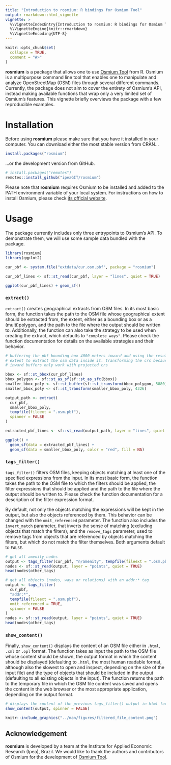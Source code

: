 ```yaml
---
title: "Introduction to rosmium: R bindings for Osmium Tool"
output: rmarkdown::html_vignette
vignette: >
  %\VignetteIndexEntry{Introduction to rosmium: R bindings for Osmium Tool} 
  %\VignetteEngine{knitr::rmarkdown} 
  %\VignetteEncoding{UTF-8}
---
```


```r
knitr::opts_chunk$set(
  collapse = TRUE,
  comment = "#>"
)
```

**rosmium** is a package that allows one to use [Osmium
Tool](https://osmcode.org/osmium-tool/) from R. Osmium is a multipurpose command
line tool that enables one to manipulate and analyze OpenStreetMap (OSM) files
through several different commands. Currently, the package does not aim to
cover the entirety of Osmium's API, instead making available functions that wrap
only a very limited set of Osmium's features. This vignette briefly overviews
the package with a few reproducible examples.

# Installation

Before using **rosmium** please make sure that you have it installed in
your computer. You can download either the most stable version from CRAN...

```r
install.packages("rosmium")
```

...or the development version from GitHub.

```r
# install.packages("remotes")
remotes::install_github("ipeaGIT/rosmium")
```

Please note that **rosmium** requires Osmium to be installed and added to the
PATH environment variable of your local system. For instructions on how to
install Osmium, please check [its official
website](https://osmcode.org/osmium-tool/#download).

# Usage

The package currently includes only three entrypoints to Osmium's API. To
demonstrate them, we will use some sample data bundled with the package.

```r
library(rosmium)
library(ggplot2)

cur_pbf <- system.file("extdata/cur.osm.pbf", package = "rosmium")

cur_pbf_lines <- sf::st_read(cur_pbf, layer = "lines", quiet = TRUE)

ggplot(cur_pbf_lines) + geom_sf()
```

### `extract()`

`extract()` creates geographical extracts from OSM files. In its most basic
form, the function takes the path to the OSM file whose geographical extent
should be extracted from, the extent, either as a bounding box or as a
(multi)polygon, and the path to the file where the output should be written to.
Additionally, the function can also take the strategy to be used when creating
the extract, which defaults to `"complete_ways"`. Please check the function
documentation for details on the available strategies and their behavior.

```r
# buffering the pbf bounding box 4000 meters inward and using the result
# extent to extract the osm data inside it. transforming the crs because
# inward buffers only work with projected crs

bbox <- sf::st_bbox(cur_pbf_lines)
bbox_polygon <- sf::st_as_sf(sf::st_as_sfc(bbox))
smaller_bbox_poly <- sf::st_buffer(sf::st_transform(bbox_polygon, 5880), -4000)
smaller_bbox_poly <- sf::st_transform(smaller_bbox_poly, 4326)

output_path <- extract(
  cur_pbf,
  smaller_bbox_poly,
  tempfile(fileext = ".osm.pbf"),
  spinner = FALSE
)

extracted_pbf_lines <- sf::st_read(output_path, layer = "lines", quiet = TRUE)

ggplot() +
  geom_sf(data = extracted_pbf_lines) +
  geom_sf(data = smaller_bbox_poly, color = "red", fill = NA)
```

### `tags_filter()`

`tags_filter()` filters OSM files, keeping objects matching at least one of the
specified expressions from the input. In its most basic form, the function takes
the path to the OSM file to which the filters should be applied, the filter
expressions that should be applied and the path to the file where the output
should be written to. Please check the function documentation for a description
of the filter expression format.

By default, not only the objects matching the expressions will be kept in the
output, but also the objects referenced by them. This behavior can be changed
with the `omit_referenced` parameter. The function also includes the
`invert_match` parameter, that inverts the sense of matching (excluding objects
that match the filters), and the `remove_tags` parameter, used to remove tags
from objects that are referenced by objects matching the filters, but which do
not match the filter themselves. Both arguments default to `FALSE`.

```r
# get all amenity nodes
output <- tags_filter(cur_pbf, "n/amenity", tempfile(fileext = ".osm.pbf"))
nodes <- sf::st_read(output, layer = "points", quiet = TRUE)
head(nodes$other_tags)

# get all objects (nodes, ways or relations) with an addr:* tag
output <- tags_filter(
  cur_pbf,
  "addr:*",
  tempfile(fileext = ".osm.pbf"),
  omit_referenced = TRUE,
  spinner = FALSE
)
nodes <- sf::st_read(output, layer = "points", quiet = TRUE)
head(nodes$other_tags)
```

### `show_content()`

Finally, `show_content()` displays the content of an OSM file either in `.html`,
`.xml` or `.opl` format. The function takes as input the path to the OSM file
whose content should be shown, the output format in which the content should be
displayed (defaulting to `.html`, the most human readable format, although also
the slowest to open and inspect, depending on the size of the input file) and
the type of objects that should be included in the output (defaulting to all
existing objects in the input). The function returns the path to the temporary
file in which the OSM file content was saved and opens the content in the web
browser or the most appropriate application, depending on the output format.

```r
# displays the content of the previous tags_filter() output in html format
show_content(output, spinner = FALSE)
```

```r
knitr::include_graphics("../man/figures/filtered_file_content.png")
```

## Acknowledgement

**rosmium** is developed by a team at the Institute for Applied Economic
Research (Ipea), Brazil. We would like to thank the authors and contributors of
Osmium for the development of [Osmium
Tool](https://github.com/osmcode/osmium-tool).
